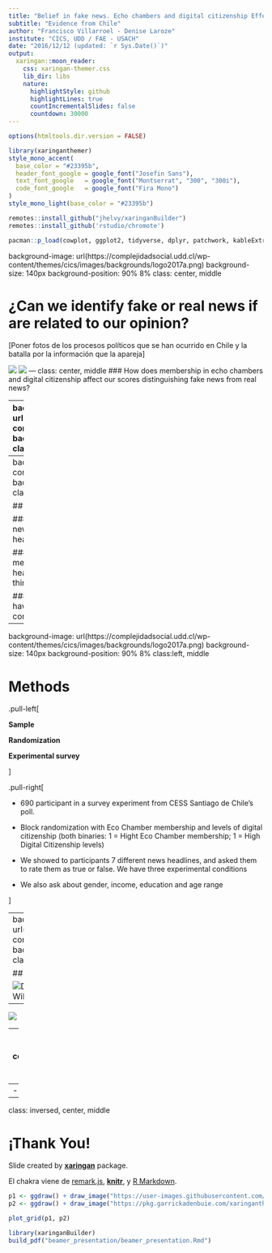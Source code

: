 ```yaml
---
title: "Belief in fake news. Echo chambers and digital citizenship Effects identifying fake news"
subtitle: "Evidence from Chile"
author: "Francisco Villarroel - Denise Laroze"
institute: "CICS, UDD / FAE - USACH"
date: "2016/12/12 (updated: `r Sys.Date()`)"
output:
  xaringan::moon_reader:
    css: xaringan-themer.css
    lib_dir: libs
    nature:
      highlightStyle: github
      highlightLines: true
      countIncrementalSlides: false
      countdown: 30000
---
```


```r
options(htmltools.dir.version = FALSE)
```
```r
library(xaringanthemer)
style_mono_accent(
  base_color = "#23395b",
  header_font_google = google_font("Josefin Sans"),
  text_font_google   = google_font("Montserrat", "300", "300i"),
  code_font_google   = google_font("Fira Mono")
)
style_mono_light(base_color = "#23395b")
```
```r
remotes::install_github("jhelvy/xaringanBuilder")
remotes::install_github('rstudio/chromote')

pacman::p_load(cowplot, ggplot2, tidyverse, dplyr, patchwork, kableExtra, MASS, ggpubr, fastDummies, xaringanBuilder)
```

background-image: url(https://complejidadsocial.udd.cl/wp-content/themes/cics/images/backgrounds/logo2017a.png)
background-size: 140px
background-position: 90% 8%
class: center, middle

# ¿Can we identify fake or real news if are related to our opinion?

[Poner fotos de los procesos políticos que se han ocurrido en Chile y la batalla por la información que la apareja]

![](beamer_presentation_files/CC.jpg)
![](beamer_presentation_files/estallidosocial.jpg)
---
class: center, middle
### How does membership in echo chambers and digital citizenship affect our scores distinguishing fake news from real news?

---
background-image: url(https://complejidadsocial.udd.cl/wp-content/themes/cics/images/backgrounds/logo2017a.png)
background-size: 140px
background-position: 90% 8%
class: left, middle

.pull-left[

# ¿What do we know about the relationship beetween echo chambers and misinformation?

]

.pull-right[

- **Information bias**: endemic consumption of information that is politically similar to one's own thinking and the distancing, rejection or impossibility of consuming information of different political thinking.

- **Spread of disinformation**: those who belong to echo chambers spread information faster, generate rumors and reach audiences that do not directly exceed those rumors.

]


---
background-image: url(https://complejidadsocial.udd.cl/wp-content/themes/cics/images/backgrounds/logo2017a.png)
background-size: 140px
background-position: 90% 8%
class: left, top



## Hypothesis

#### 1)There will be less accuracy in rating fake and real news when it comes to rating political opposite's view news headlines over like-minded news headlines or control group.


##### 1.a)Those who have a high level of echo chamber membership will not exhibit greater differences in the headline hit rate between like-minded and contrarian thinking, compared to the control group.

##### 1.b)Those with higher levels of digital citizenship will have greater accuracy in rating false and true headlines in all conditions


---
background-image: url(https://complejidadsocial.udd.cl/wp-content/themes/cics/images/backgrounds/logo2017a.png)
background-size: 140px
background-position: 90% 8%
class:left, middle

# Methods

.pull-left[

**Sample**

**Randomization**

**Experimental survey**

]

.pull-right[

- 690 participant in a survey experiment from CESS Santiago de Chile's poll.

- Block randomization with Eco Chamber membership and levels of digital citizenship (both binaries: 1 = Hight Eco Chamber membership; 1 = High Digital Citizenship levels)

- We showed to participants 7 different news headlines, and asked them to rate them as true or false. We have three experimental conditions

- We also ask about gender, income, education and age range

]

---
background-image: url(https://complejidadsocial.udd.cl/wp-content/themes/cics/images/backgrounds/logo2017a.png)
background-size: 140px
background-position: 90% 8%
class: center, middle

## Results

![Descriptive results with Kruskall-Wallis test and Wilcoxon test](beamer_presentation_files/Experimento2.png)
---

![](beamer_presentation_files/Rplot02.png)

---
background-image: url(https://complejidadsocial.udd.cl/wp-content/themes/cics/images/backgrounds/logo2017a.png)
background-size: 140px
background-position: 90% 8%
class: center, left, top

## Discussion

- 
- Motivated skepticism (Taber & Lodge, 2006)
 
---
class: inversed, center, middle

# ¡Thank You!

Slide created by [**xaringan**](https://github.com/yihui/xaringan) package.


El  chakra viene de [remark.js](https://remarkjs.com), [**knitr**](https://yihui.org/knitr/), y [R Markdown](https://rmarkdown.rstudio.com).


```r


p1 <- ggdraw() + draw_image("https://user-images.githubusercontent.com/163582/45438104-ea200600-b67b-11e8-80fa-d9f2a99a03b0.png", scale = 0.3)
p2 <- ggdraw() + draw_image("https://pkg.garrickadenbuie.com/xaringanthemer/logo.png", scale = 0.3)

plot_grid(p1, p2)
```

```r
library(xaringanBuilder)
build_pdf("beamer_presentation/beamer_presentation.Rmd")

```


